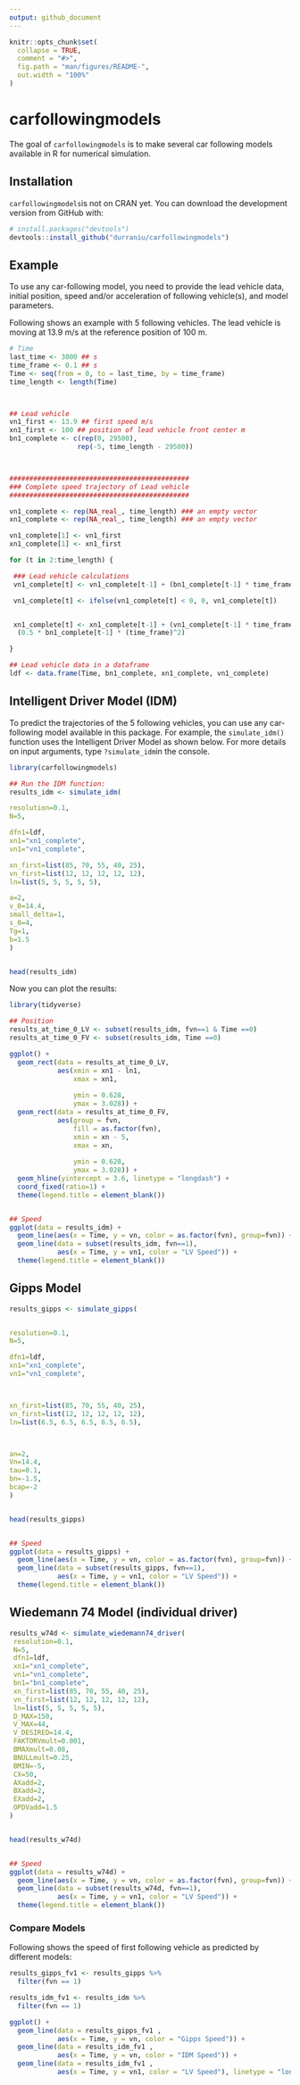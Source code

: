 ```yaml
---
output: github_document
---
```


<!-- README.md is generated from README.Rmd. Please edit that file -->

```r
knitr::opts_chunk$set(
  collapse = TRUE,
  comment = "#>",
  fig.path = "man/figures/README-",
  out.width = "100%"
)
```

# carfollowingmodels

<!-- badges: start -->
<!-- badges: end -->

The goal of `carfollowingmodels` is to make several car following models available in R for numerical simulation.

## Installation

`carfollowingmodels`is not on CRAN yet. You can download the development version from GitHub with:

``` r
# install.packages("devtools")
devtools::install_github("durraniu/carfollowingmodels")
```
## Example

To use any car-following model, you need to provide the lead vehicle data, initial position, speed and/or acceleration of following vehicle(s), and model parameters.  

Following shows an example with 5 following vehicles. The lead vehicle is moving at 13.9 m/s at the reference position of 100 m.

```r
# Time
last_time <- 3000 ## s
time_frame <- 0.1 ## s
Time <- seq(from = 0, to = last_time, by = time_frame)
time_length <- length(Time)



## Lead vehicle
vn1_first <- 13.9 ## first speed m/s
xn1_first <- 100 ## position of lead vehicle front center m
bn1_complete <- c(rep(0, 29500),
                 rep(-5, time_length - 29500))



#############################################
### Complete speed trajectory of Lead vehicle
#############################################

vn1_complete <- rep(NA_real_, time_length) ### an empty vector
xn1_complete <- rep(NA_real_, time_length) ### an empty vector

vn1_complete[1] <- vn1_first
xn1_complete[1] <- xn1_first

for (t in 2:time_length) {

 ### Lead vehicle calculations
 vn1_complete[t] <- vn1_complete[t-1] + (bn1_complete[t-1] * time_frame)

 vn1_complete[t] <- ifelse(vn1_complete[t] < 0, 0, vn1_complete[t])


 xn1_complete[t] <- xn1_complete[t-1] + (vn1_complete[t-1] * time_frame) +
  (0.5 * bn1_complete[t-1] * (time_frame)^2)

}

## Lead vehicle data in a dataframe
ldf <- data.frame(Time, bn1_complete, xn1_complete, vn1_complete)
```


## Intelligent Driver Model (IDM)

To predict the trajectories of the 5 following vehicles, you can use any car-following model available in this package. For example, the `simulate_idm()` function uses the Intelligent Driver Model as shown below. For more details on input arguments, type `?simulate_idm`in the console.

```r
library(carfollowingmodels)

## Run the IDM function:
results_idm <- simulate_idm(

resolution=0.1,
N=5,

dfn1=ldf,
xn1="xn1_complete",
vn1="vn1_complete",

xn_first=list(85, 70, 55, 40, 25),
vn_first=list(12, 12, 12, 12, 12),
ln=list(5, 5, 5, 5, 5),

a=2,
v_0=14.4,
small_delta=1,
s_0=4,
Tg=1,
b=1.5
)


head(results_idm)
```


Now you can plot the results:

```r
library(tidyverse)

## Position
results_at_time_0_LV <- subset(results_idm, fvn==1 & Time ==0)
results_at_time_0_FV <- subset(results_idm, Time ==0)

ggplot() +
  geom_rect(data = results_at_time_0_LV,
            aes(xmin = xn1 - ln1,
                xmax = xn1,
                
                ymin = 0.628,
                ymax = 3.028)) +
  geom_rect(data = results_at_time_0_FV,
            aes(group = fvn,
                fill = as.factor(fvn),
                xmin = xn - 5,
                xmax = xn,
                
                ymin = 0.628,
                ymax = 3.028)) +
  geom_hline(yintercept = 3.6, linetype = "longdash") +
  coord_fixed(ratio=1) +
  theme(legend.title = element_blank())


## Speed
ggplot(data = results_idm) +
  geom_line(aes(x = Time, y = vn, color = as.factor(fvn), group=fvn)) +
  geom_line(data = subset(results_idm, fvn==1),
            aes(x = Time, y = vn1, color = "LV Speed")) +
  theme(legend.title = element_blank())
```


## Gipps Model

```r
results_gipps <- simulate_gipps(


resolution=0.1,  
N=5,

dfn1=ldf, 
xn1="xn1_complete", 
vn1="vn1_complete", 



xn_first=list(85, 70, 55, 40, 25),
vn_first=list(12, 12, 12, 12, 12), 
ln=list(6.5, 6.5, 6.5, 6.5, 6.5),



an=2, 
Vn=14.4, 
tau=0.1, 
bn=-1.5, 
bcap=-2 
)


head(results_gipps)


## Speed
ggplot(data = results_gipps) +
  geom_line(aes(x = Time, y = vn, color = as.factor(fvn), group=fvn)) +
  geom_line(data = subset(results_gipps, fvn==1),
            aes(x = Time, y = vn1, color = "LV Speed")) +
  theme(legend.title = element_blank())
```


## Wiedemann 74 Model (individual driver)

```r
results_w74d <- simulate_wiedemann74_driver(
 resolution=0.1,
 N=5,
 dfn1=ldf,
 xn1="xn1_complete",
 vn1="vn1_complete",
 bn1="bn1_complete",
 xn_first=list(85, 70, 55, 40, 25),
 vn_first=list(12, 12, 12, 12, 12),
 ln=list(5, 5, 5, 5, 5),
 D_MAX=150,
 V_MAX=44,
 V_DESIRED=14.4,
 FAKTORVmult=0.001,
 BMAXmult=0.08,
 BNULLmult=0.25,
 BMIN=-5,
 CX=50,
 AXadd=2,
 BXadd=2,
 EXadd=2,
 OPDVadd=1.5
)


head(results_w74d)


## Speed
ggplot(data = results_w74d) +
  geom_line(aes(x = Time, y = vn, color = as.factor(fvn), group=fvn)) +
  geom_line(data = subset(results_w74d, fvn==1),
            aes(x = Time, y = vn1, color = "LV Speed")) +
  theme(legend.title = element_blank())
```



### Compare Models

Following shows the speed of first following vehicle as predicted by different models:

```r
results_gipps_fv1 <- results_gipps %>% 
  filter(fvn == 1)

results_idm_fv1 <- results_idm %>% 
  filter(fvn == 1)

ggplot() +
  geom_line(data = results_gipps_fv1 ,
            aes(x = Time, y = vn, color = "Gipps Speed")) +
  geom_line(data = results_idm_fv1 ,
            aes(x = Time, y = vn, color = "IDM Speed")) +
  geom_line(data = results_idm_fv1 ,
            aes(x = Time, y = vn1, color = "LV Speed"), linetype = "longdash")
```

